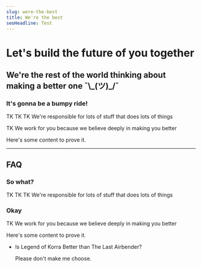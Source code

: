 ```yaml
---
slug: were-the-best
title: We're the best
seoHeadline: Test
---
```

# Let's build the future of you together

## We're the rest of the world thinking about making a better one ¯\\_(ツ)\_/¯

### It's gonna be a bumpy ride!

TK TK TK
We're responsible for lots of stuff that does lots of things

TK We work for you because we believe deeply in making you better

Here's some content to prove it.

- - -

## FAQ

### So what?

TK TK TK
We're responsible for lots of stuff that does lots of things

### Okay

TK We work for you because we believe deeply in making you better

Here's some content to prove it.

<FAQ>
      <ul>
      <li><p>Is Legend of Korra Better than The Last Airbender?</p><p>Please don't make me choose.</p></li>
      </ul>
    </FAQ>
